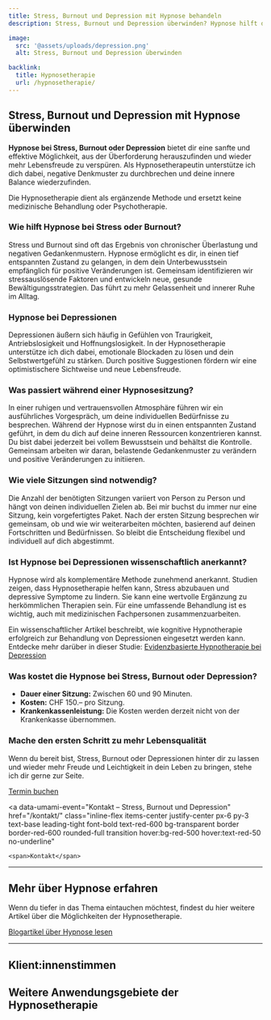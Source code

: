 ```yaml
---
title: Stress, Burnout und Depression mit Hypnose behandeln
description: Stress, Burnout und Depression überwinden? Hypnose hilft dir, gelassener zu werden und Denkmuster zu durchbrechen. Finde mit Hypnose zu mehr Freude und Leichtigkeit.

image:
  src: '@assets/uploads/depression.png'
  alt: Stress, Burnout und Depression überwinden

backlink:
  title: Hypnosetherapie
  url: /hypnosetherapie/
---
```




## Stress, Burnout und Depression mit Hypnose überwinden

**Hypnose bei Stress, Burnout oder Depression** bietet dir eine sanfte und effektive Möglichkeit, aus der Überforderung herauszufinden und wieder mehr Lebensfreude zu verspüren. Als Hypnosetherapeutin unterstütze ich dich dabei, negative Denkmuster zu durchbrechen und deine innere Balance wiederzufinden.

Die Hypnosetherapie dient als ergänzende Methode und ersetzt keine medizinische Behandlung oder Psychotherapie.

### Wie hilft Hypnose bei Stress oder Burnout?

Stress und Burnout sind oft das Ergebnis von chronischer Überlastung und negativen Gedankenmustern. Hypnose ermöglicht es dir, in einen tief entspannten Zustand zu gelangen, in dem dein Unterbewusstsein empfänglich für positive Veränderungen ist. Gemeinsam identifizieren wir stressauslösende Faktoren und entwickeln neue, gesunde Bewältigungsstrategien. Das führt zu mehr Gelassenheit und innerer Ruhe im Alltag.

### Hypnose bei Depressionen

Depressionen äußern sich häufig in Gefühlen von Traurigkeit, Antriebslosigkeit und Hoffnungslosigkeit. In der Hypnosetherapie unterstütze ich dich dabei, emotionale Blockaden zu lösen und dein Selbstwertgefühl zu stärken. Durch positive Suggestionen fördern wir eine optimistischere Sichtweise und neue Lebensfreude.

### Was passiert während einer Hypnosesitzung?

In einer ruhigen und vertrauensvollen Atmosphäre führen wir ein ausführliches Vorgespräch, um deine individuellen Bedürfnisse zu besprechen. Während der Hypnose wirst du in einen entspannten Zustand geführt, in dem du dich auf deine inneren Ressourcen konzentrieren kannst. Du bist dabei jederzeit bei vollem Bewusstsein und behältst die Kontrolle. Gemeinsam arbeiten wir daran, belastende Gedankenmuster zu verändern und positive Veränderungen zu initiieren.

### Wie viele Sitzungen sind notwendig?

Die Anzahl der benötigten Sitzungen variiert von Person zu Person und hängt von deinen individuellen Zielen ab. Bei mir buchst du immer nur eine Sitzung, kein vorgefertigtes Paket. Nach der ersten Sitzung besprechen wir gemeinsam, ob und wie wir weiterarbeiten möchten, basierend auf deinen Fortschritten und Bedürfnissen. So bleibt die Entscheidung flexibel und individuell auf dich abgestimmt.

### Ist Hypnose bei Depressionen wissenschaftlich anerkannt?

Hypnose wird als komplementäre Methode zunehmend anerkannt. Studien zeigen, dass Hypnosetherapie helfen kann, Stress abzubauen und depressive Symptome zu lindern. Sie kann eine wertvolle Ergänzung zu herkömmlichen Therapien sein. Für eine umfassende Behandlung ist es wichtig, auch mit medizinischen Fachpersonen zusammenzuarbeiten.

Ein wissenschaftlicher Artikel beschreibt, wie kognitive Hypnotherapie erfolgreich zur Behandlung von Depressionen eingesetzt werden kann. Entdecke mehr darüber in dieser Studie: <a href="https://www.tandfonline.com/doi/full/10.1080/00207140903523194#abstract" class="text-red-700 underline" target="_blank">Evidenzbasierte Hypnotherapie bei Depression</a>

### Was kostet die Hypnose bei Stress, Burnout oder Depression?

- **Dauer einer Sitzung:** Zwischen 60 und 90 Minuten.
- **Kosten:** CHF 150.– pro Sitzung.
- **Krankenkassenleistung:** Die Kosten werden derzeit nicht von der Krankenkasse übernommen.

### Mache den ersten Schritt zu mehr Lebensqualität

Wenn du bereit bist, Stress, Burnout oder Depressionen hinter dir zu lassen und wieder mehr Freude und Leichtigkeit in dein Leben zu bringen, stehe ich dir gerne zur Seite.

<div class="flex flex-wrap gap-4">
  <a
    data-umami-event="Termin buchen – Stress, Burnout und Depression"
    href="/termin/"
    class="inline-flex no-prose items-center justify-center px-6 py-3 text-base leading-tight font-bold text-white bg-red-600 border border-red-600 rounded-full transition hover:bg-red-500 hover:text-red-50 no-underline"
  >
    <span>Termin buchen</span>
  </a>

  <a
    data-umami-event="Kontakt – Stress, Burnout und Depression"
    href="/kontakt/"
    class="inline-flex items-center justify-center px-6 py-3 text-base leading-tight font-bold text-red-600 bg-transparent border border-red-600 rounded-full transition hover:bg-red-500 hover:text-red-50 no-underline"
  >
    <span>Kontakt</span>
  </a>
</div>

<hr class="border-gray-400" />

## Mehr über Hypnose erfahren

Wenn du tiefer in das Thema eintauchen möchtest, findest du hier weitere Artikel über die Möglichkeiten der Hypnosetherapie.

<a href="/blog/" class="inline-flex items-center justify-center px-6 py-3 text-base leading-tight font-bold text-red-600 bg-transparent border border-red-600 rounded-full transition hover:bg-red-500 hover:text-red-50 no-underline">
  <span>Blogartikel über Hypnose lesen</span>
</a>

<hr class="border-gray-400" />

## Klient:innenstimmen
<div className="not-prose">
  <Testimonials ids={[3]} noTitle />
</div>

## Weitere Anwendungsgebiete der Hypnosetherapie

<SubPagesTopics id="hypnotherapy" exclude="/hypnosetherapie/stress-burnout-und-depression/" columns={3} />
